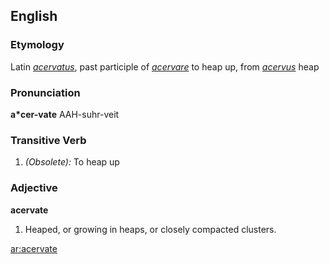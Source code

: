 ==English==

===Etymology===
Latin ''[[acervatus]]'', past participle of ''[[acervare]]'' to heap up, from ''[[acervus]]'' heap

===Pronunciation===
'''a*cer-vate'''
AAH-suhr-veit

===Transitive Verb===
{{en-verb|acervat|ing}}

#''(Obsolete):'' To heap up

===Adjective===
'''acervate'''

# Heaped, or growing in heaps, or closely compacted clusters.

[[ar:acervate]]